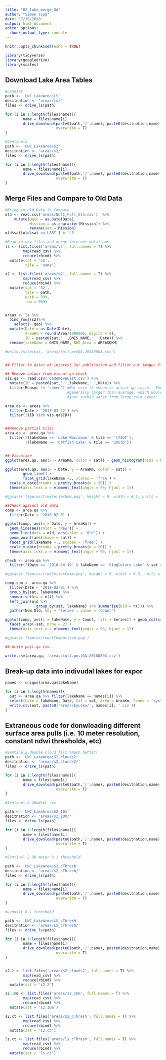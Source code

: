 ```yaml
---
title: "02_lake_merge_QA"
author: "Simon Topp"
date: "7/26/2018"
output: html_document
editor_options: 
  chunk_output_type: console
---
```


```r
knitr::opts_chunk$set(echo = TRUE)

library(tidyverse)
library(googledrive)
library(scales)
```

## Download Lake Area Tables

```r

#Landsat
path <- 'UNC_LakeAreasLS'
desitnation <- 'areas/ls/'
files <- drive_ls(path)

for (i in 1:length(files$name)){
        name = files$name[i]
        drive_download(paste0(path,'/',name), paste0(desitnation,name),
                       overwrite = T)
}

#Sentinel2
path <- 'UNC_LakeAreasS2'
desitnation <- 'areas/s2/'
files <- drive_ls(path)

for (i in 1:length(files$name)){
        name = files$name[i]
        drive_download(paste0(path,'/',name), paste0(desitnation,name),
                       overwrite = T)
}

```


## Merge Files and Compare to Old Data

```r

#Bring in old Data to Compare
old <- read.csv('areas/NCSC_Full_Old.csv')  %>%
    mutate(Date = as.Date(Date),
           Mission = as.character(Mission)) %>%
           rename(sat = Mission)
old$sat[old$sat =='L8RT'] = 'LS'

#Read in new files and merge into one dataframe
ls <- list.files('areas/ls', full.names = T) %>%
        map(read_csv) %>%
        reduce(rbind) %>%
  mutate(sat = 'LS',
         tile = 'none')

s2 <- list.files('areas/s2', full.names = T) %>%
        map(read_csv) %>%
        reduce(rbind) %>%
  mutate(sat = 'S2',
         tile = path,
         path = 999,
         row = 999)


areas <- ls %>%
  bind_rows(s2)%>%
    select(-.geo) %>%
  mutate(Date = as.Date(Date),
         AreaKm = round(Area/1000000, digits = 4),
         ID = paste0(sat,'_',GNIS_NAME,'_',Date)) %>%
  rename(lakeName = GNIS_NAME, NHD_Area = AREASQKM)

#write.csv(areas, 'areas/full.preQA.20180803.csv')


## Filter to dates of interest for publication and filter out images flagged from visual qa

## Remove values from visual qa check
vis.qa <- read.csv('qaRemoveList.csv') %>%
  mutate(ID = paste0(sat,'_',lakeName,'_',Date)) %>%
  filter(Reason != 'sheen') #Not sure if sheen is actual qa issue.  The area masks look fine but are 
                            #generally larger than average, which would make sense if sheen is really 
                            #just turbid water from large rain event.

area.qa <- areas %>% 
  filter(Date > '2017-03-22') %>%
  filter(!(ID %in% vis.qa$ID))


##Remove partial tiles
area.qa <- area.qa %>%
  filter(!(lakeName == 'Lake Waccamaw' & tile == '17SQT'),
         !(lakeName == 'Catfish Lake' & tile == '18STD'))


## Visualize
ggplot(area.qa, aes(x = AreaKm, color = sat)) + geom_histogram(bins = 8) + facet_wrap(~lakeName, scales = 'free')

ggplot(area.qa, aes(x = Date, y = AreaKm, color = sat)) + 
        geom_line() + 
        facet_grid(lakeName ~., scales = 'free') +
  scale_x_date(breaks = pretty_breaks(n = 20)) +
  theme(axis.text.x = element_text(angle = 90, hjust = 1))

#ggsave('figures/timeSeriesNew.png', height = 9, width = 6.5, units = 'in')

##Check against old data
comp <- area.qa %>%
  filter(Date < '2018-02-01')

ggplot(comp, aes(x = Date, y = AreaKm)) + 
  geom_line(aes(color = 'New')) +
  geom_line(data = old, aes(color = 'Old')) +
  geom_point(aes(shape = sat)) +
  facet_grid(lakeName ~., scales = 'free') +
  scale_x_date(breaks = pretty_breaks(n = 20)) +
  theme(axis.text.x = element_text(angle = 90, hjust = 1))

check <- area.qa %>%
  filter(!(Date == '2018-04-19' & lakeName == 'Singletary Lake' & sat == 'S2'))

#ggsave('figures/timeSeriesComp.png', height = 9, width = 6.5, units = 'in')

comp.sum <- area.qa %>%
  filter(Date < '2018-02-01') %>%
  group_by(sat, lakeName) %>%
  summarise(New = n()) %>%
  left_join(old %>% 
              group_by(sat, lakeName) %>% summarize(Old = n())) %>%
  gather(New:Old, key = 'Series', value = 'Count')

ggplot(comp, aes(x = lakeName, y = Count, fill = Series)) + geom_col(position = 'dodge') +
  facet_wrap(~sat, nrow = 2) +
  theme(axis.text.x = element_text(angle = 90, hjust = 1))

#ggsave('figures/countComparison.png')

## Write post qa csv.

write.csv(area.qa, 'areas/full.postQA.20180803.csv')

```


## Break-up data into indivudal lakes for expor

```r
names <- unique(area.qa$lakeName)

for (i in 1:length(names)){
  out <- area.qa %>% filter(lakeName == names[i]) %>%
  select(Lake = lakeName, Date, Sat = sat, Area = AreaKm, Scene = 'system:index')
  write.csv(out, paste0('areas/byLake/', names[i], '.csv'))
}

```


## Extraneous code for donwloading different surface area pulls (i.e. 10 meter resolution, constant ndwi thresholds, etc)

```r


#Sentinel2.double cloud filt (much better)
path <- 'UNC_LakeAreasS2_clouds2'
desitnation <- 'areas/s2_clouds2/'
files <- drive_ls(path)

for (i in 1:length(files$name)){
        name = files$name[i]
        drive_download(paste0(path,'/',name), paste0(desitnation,name),
                       overwrite = T)
}

#Sentinel 2 10meter res

path <- 'UNC_LakeAreasS2_10m'
desitnation <- 'areas/s2_10m/'
files <- drive_ls(path)

for (i in 1:length(files$name)){
        name = files$name[i]
        drive_download(paste0(path,'/',name), paste0(desitnation,name),
                       overwrite = T)
}

#Sentinel 2 30 meter 0.1 threshold

path <- 'UNC_LakeAreasS2_cThresh'
desitnation <- 'areas/s2_cThresh/'
files <- drive_ls(path)

for (i in 1:length(files$name)){
        name = files$name[i]
        drive_download(paste0(path,'/',name), paste0(desitnation,name),
                       overwrite = T)
}

#Landsat 0.1 threshold

path <- 'UNC_LakeAreasLS_cThresh'
desitnation <- 'areas/LS_cThresh/'
files <- drive_ls(path)

for (i in 1:length(files$name)){
        name = files$name[i]
        drive_download(paste0(path,'/',name), paste0(desitnation,name),
                       overwrite = T)
}


s2.2 <- list.files('areas/s2_clouds2', full.names = T) %>%
        map(read_csv) %>%
        reduce(rbind) %>%
  mutate(sat = 's2.2')

s2.10m <- list.files('areas/s2_10m', full.names = T) %>%
        map(read_csv) %>%
        reduce(rbind) %>%
  mutate(sat = 's2.10m')

s2.ct <- list.files('areas/s2_cThresh', full.names = T) %>%
        map(read_csv) %>%
        reduce(rbind) %>%
  mutate(sat = 's2.ct')

ls.ct <- list.files('areas/ls_cThresh', full.names = T) %>%
        map(read_csv) %>%
        reduce(rbind) %>%
  mutate(sat = 'ls.ct')

```


